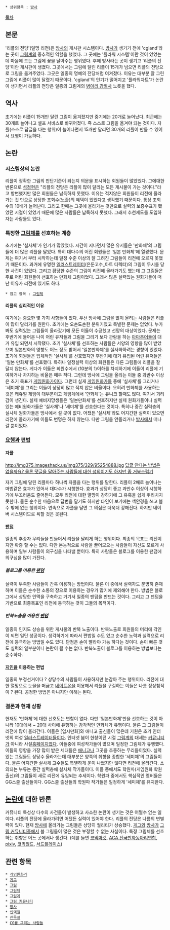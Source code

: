  * 상위항목 : [[방사]]

[[목차]]

== 본문 ==
'리플의 전당'(일명 리전)은 [[방사]]의 게시판 시스템이다. [[방사]]가 생기기 전에 'cgland'라는 곳이 [[그림계]]의 중추적인 역할을 했었다. 그 곳에는 '플라워 시스템'이란 것이 있었는데 마음에 드는 그림에 꽃을 달아주는 행위였다. 후에 방사라는 곳이 생기고 '리플의 전당'이란 게시판이 생겼다. 그곳에서는 그림에 달린 리플이 15개가 넘으면 리플의 전당으로 그림을 옮겨주었다. 그곳은 일종의 명예의 전당처럼 여겨졌다. 이유는 대부분 잘 그린 그림에 리플이 많이 달렸기 때문이다. 'cgland'의 인기가 떨어지고 '플라워차트'가 논란이 생기면서 리플의 전당은 일종의 그림계의 [[병아리 감별사]] 노릇을 했다.

== 역사 ==
초기에는 리플이 15개만 달린 그림이 옮겨졌지만 중기에는 20개로 늘어났다. 최근에는 30개로 늘어나고 셀프 서비스로 바뀌어졌다. 즉 스스로 그림을 옮겨야 되는 것이다. 자플(스스로 답글을 다는 행위)이 늘어나면서 15개만 달리면 30개의 리플이 만들 수 있어서 요행이 가능하다.

== 논란 ==
=== 시스템상의 논란 ===
리플이 정확한 그림의 판단기준이 되는지 의문을 표시하는 회원들이 많았었다. 그에대한 반론으로 [[석정현]]은 "리플의 전당은 리플이 많이 달리는 모든 게시물이 가는 것이다."라고 항변했지만 많은 회원들은 납득하지 못했다. 이유는 적지않은 회원들이 리전에 올라가는 것 만으로 상당한 조회수(노출)의 혜택이 있었다고 생각했기 때문이다. 통상 조회수의 10배가 늘어난다. 그리고 한때는 그곳에 올라가는 것만으로 실력의 보증수표가 됐었던 시절이 있었기 때문에 많은 사람들은 납득하지 못했다. 그래서 추천제도를 도입하자는 사람들도 있다.

=== 특정한 [[그림체]]를 선호하는 계층 ===
초기에는 '실사체'가 인기가 많았었다. 시간이 지나면서 많은 유저들은 '만화체'의 그림들에 더 많은 리플을 달았다. 특히 대다수의 어린 회원들은 '일본 만화체'에 열광했다. 문제는 여기서 부터 시작하는데 일정 수준 이상의 잘 그려진 그림들이 리전에 오르지 못했기 때문이다. 과거에 유명한 [[일러스트레이터]](은둔고수_아트 디렉터)의 그림이 무시를 당한 사건이 있었다. 그리고 황당한 수준의 그림이 리전에 올라가기도 했는데 그 그림들은 주로 어린 회원들이 선호하는 만화체 그림이었다. 그래서 많은 실력있는 원화가들이 떠난 이유가 리전에 있기도 하다.

 * 참고 항목 : [[그림체]]

==== 리플의 심리적인 이유 ====
여기에는 중요한 몇 가지 사항들이 있다. 우선 방사에 그림을 많이 올리는 사람들은 리플이 많이 달리기를 원한다. 초기에는 오손도손한 분위기였고 특별한 문제는 없었다. 누가 봐도 실력있는 그림들이 올라갔기에 모든 이들이 수긍했고 선망의 대상이었다. 문제는 후반기에 들어온 나이 어린 유저들과 그림을 그리기 보다 관람을 하는 [[아마추어]]들이 대거 유입 되면서 시작됐다. 초기 '실사체'를 선호하는 사람들은 서양의 영향을 많이 받았으며 일본만화의 영향도 어느 정도 받어서 '일본만화체'를 실사화하려는 경향이 있었다. 초기에 회원들은 입체적인 '실사체'를 선호했지만 후반기에 대거 유입된 어린 유저들은 '일본 만화체'를 선호했다. 특히나 일정실력 이상의 회원들은 다른 그림들에 리플을 잘 달지 않는다. 게다가 이들은 회원수에서 (10분의 1)이하를 차지하기에 이들이 리플에 기여하거나 차지하는 비율은 매우 적다. 그런데 방사에 그림을 올리는 이들 중 과반수 이상은 초기 목표가 [[게임원화가]]이다. 그런데 실재 [[게임원화가]]들 중에 '실사체'를 그리거나 '세미체'를 그리는 이들이 상당히 많고 적지 않은 비율이다. 오히려 만화체를 사용하는 것은 캐쥬얼 게임이 대부분이고 게임계에서 '만화체'는 유니크 할때도 많다. 여기서 괴리감이 생긴다. 실제 예비지망생들은 '일본만화체'를 선호하지만 실제 원화가들이나 실력있는 예비원화가들은 '실사체'나 '세미체'를 선호한다는 것이다. 특히나 중간 실력층의 실사체 원화가들은 방사에서 설 곳이 없다. 어쟀든 '실사체'라도 어지간한 실력이 있으면 리전에 올라가기에 이들도 변명은 하지 않는다. 다만 그림을 안올리거나 [[방사]]에서 떠나갈 뿐이었다.

=== [[요행]]과 [[편법]] ===
==== 자플 ====
http://img375.imageshack.us/img375/329/95254888.jpg
[http://cafe.naver.com/bscomic/222399 답글 안다는 방법은 없을까요? 물론 댓글을 달아주는 사람들에 대한 성의이기도 하지만 좀 거북스럽기]

자기 그림에 달린 리플마다 하나씩 자플을 다는 행위를 말한다. 리플이 2배로 늘어나는 마법같은 효과가 있어서 대다수가 시행한다. 효과가 상당히 좋고 과반수 이상이 시행하기에 부끄러움도 줄어든다. 모두 리전에 대한 열망이 강하기에 그 유혹을 쉽게 뿌리치지 못한다. 물론 순수한 마음으로 답변을 달기도 하지만 타인이 보기에는 색안경을 쓰고 볼 수 밖에 없는 행위이다. 연속으로 자플을 달면 그 의심은 더욱더 강해진다. 하지만 네이버 시스템이므로 욕할 것은 못된다.

==== [[팬덤]] ====
일종의 추종자 무리들을 만들어서 리플을 달리게 하는 행위이다. 최종의 목표는 리전이지만 확증 할 수는 없다. 다만 본능적으로 사람을 끌어모으는 사람들이 자신도 모르게 사용하며 일부 사람들이 의구심을 나타낼 뿐이다. 특히 사람들은 블로그를 이용한 팬덤에 의구심을 많이 가진다.

===== 블로그를 이용한 [[팬덤]] =====
실력이 부족한 사람들이 간혹 이용하는 방법이다. 물론 이 중에서 실력자도 분명히 존재하며 이들은 순수한 소통의 장으로 이용하는 경우가 많기에 제외해야 한다.  방법은 블로그에서 상당한 인맥을 구축하고 거기서 일종의 팬덤을 만드는 것이다. 그리고 그 팬덤을 기반으로 최종목표인 리전에 등극하는 것이 그들의 목적이다.

===== 반복노출을 이용한 [[팬덤]] =====
일종의 인지도 상승을 위한 게시물의 반복 노출이다. 반복노출로 회원들의 머리에 각인이 되면 일단 성공이다. 생각하기에 따라서 편법일 수도 있고 순수한 노력과 실력으로 리전에 등극하는 방법일 수도 있다. 단점은 손이 빨라야 가능 하다는 것이다. 손이 빠른 것도 실력의 일부분이니 논란이 될 수는 없다. 반복노출이 블로그를 이용하는 방법보다는 순수하다. 

==== [[지인]]을 이용하는 편법 ====
일종의 부정선거이다 ? 상당수의 사람들이 사용하지만 눈감아 주는 행위이다. 리전에 대한 열망으로 눈물을 머금고 [[네이트온]]을 이용해서 리플을 구걸하는 이들은 나름 정상참작이 ? 된다. 공정한 방법은 아니지만 이해는 된다.

=== 결론과 현재 상황 ===
현재도 '만화체'에 대한 선호도는 변함이 없다. 다만 '일본만화체'만을 선호하는 것이 아니라 10대에서 ~ 20대 사이에 유행하는 감각적인 만화체가 유행이다. 물론 그 그림들이 리전에 많이 올라간다. 이들은 [입시만화]와 애니고 출신들이 많은데 기원은 초기 인터넷의 여성 [[일러스트레이터]]들이다. 인터넷 붐이 한창이던 시절 [[그림계]]의 대세는 [[커뮤니티]]가 아니라 사설[[홈페이지]]였다. 이들중에 여성작가들이 많으며 일정한 그림체가 유행했다. 이들의 영향을 가장 많이 받은 세대들은 [[애니고]]나 그곳을 추종하는 무리들이었다. 실력있는 그림들도 상당수 올라가는데 대부분은 양쪽의 취향을 종합한 '세미체'의 그림들이다. 물론 어지간한 실사체 고수들도 특별하게 운이 나쁘지만 않다면 리전에 올라간다. 소외되는 부류는 중간 실력층에 실사체 작가들이다. 이들 중에서도 학원파(게임원화 학원출신)의 그림들이 새로 리전에 유입되는 추세이다. 학원파 중에서도 핵심적인 멤버들은 GG스쿨 출신들이다.  GG스쿨 출신들의 학원파 작가들은 일정하게 '세미체'를 유지한다.

== [[논란]]에 대한 반론 ==
커뮤니티 특성상 다수의 사건들이 발생하고 사소한 논란이 생기는 것은 어쩔수 없는 일이다. 리플의 전당에 올라가려면 어쟀든 실력이 있어야 한다. 리플의 전당은 나름의 변별력이 있다. 현재 [[방사]]에 올라가는 그림들은 상당히 퀄리티가 상승했다. [[게그]]와 [[방사]]가 [[그림 커뮤니티]]중에서 볼 그림들이 많은 것은 부정할 수 없는 사실이다. 특정 그림체를 선호하는 취향은 어느 곳에서나 생긴다. (예를 들면 [[코믹마켓]], [[ACA 전국만화동아리연합]], [[pixiv]], [[코믹월드]], [[서드플레이스]])

== 관련 항목 == 
 * [[게임원화가]]
 * [[게그]]
 * [[그림]]
 * [[그림체]]
 * [[그림계]]
 * [[그림 커뮤니티]]
 * [[방사]]
 * [[인맥질]]
 * [[친목질]]
 * [[CG를 그리는 사람들]]
